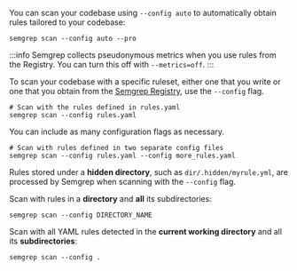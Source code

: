 You can scan your codebase using `--config auto` to automatically obtain rules tailored to your codebase:

```console
semgrep scan --config auto --pro
```

:::info
Semgrep collects pseudonymous metrics when you use rules from the Registry. You can turn this off with `--metrics=off`.
:::

To scan your codebase with a specific ruleset, either one that you write or one that you obtain from the [Semgrep Registry](https://semgrep.dev/explore), use the `--config` flag.

```console
# Scan with the rules defined in rules.yaml
semgrep scan --config rules.yaml
```

You can include as many configuration flags as necessary.

```console
# Scan with rules defined in two separate config files
semgrep scan --config rules.yaml --config more_rules.yaml
```

Rules stored under a **hidden directory**, such as `dir/.hidden/myrule.yml`, are processed by Semgrep when scanning with the `--config` flag.

Scan with rules in a **directory** and **all** its subdirectories:

```console
semgrep scan --config DIRECTORY_NAME
```

Scan with all YAML rules detected in the **current working directory** and all its **subdirectories**:
```console
semgrep scan --config .
```
